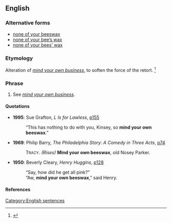 ==English==

===Alternative forms===
* [[none of your beeswax]]
* [[none of your bee's wax|none of your bee’s wax]]
* [[none of your bees' wax|none of your bees’ wax]]

===Etymology===
Alteration of ''[[mind your own business]]'', to soften the force of the retort.
<ref>{{reference-book
 | last = Palmatier
 | first = Robert Allen
 | year = 1995
 | title = Speaking of Animals: A Dictionary of Animal Metaphors
 | publisher = Greenwood Press
 | pages = [http://books.google.com/books?id=kSr4fO2zYrIC&pg=PA23&dq=%22mind+your+own+beeswax%22&as_brr=3&sig=qq3gjRx5DmX1vJtnKvMvNA2KhV0 p.23]
 | id = ISBN 0313294909
}}</ref>

===Phrase===
{{infl|en|phrase|head=[[mind]] [[your]] [[own]] [[beeswax]]}}

# See ''[[mind your own business]]''.

====Quotations====
* '''1995''': Sue Grafton, ''L Is for Lawless'', [http://books.google.com/books?id=l3Hai1oPouoC&pg=PA161&ots=26NmB9hlE6&dq=%22mind+your+own+beeswax%22&as_brr=3&sig=5ygFbYvRZvNqYgGE01wiQJOK6II p155]
*: “This has nothing to do with you, Kinsey, so '''mind your own beeswax'''.”
* '''1969''': Philip Barry, ''The Philadelphia Story: A Comedy in Three Acts'', [http://books.google.com/books?id=sOamYn1O7zMC&pg=PA74&ots=D3YBPcpnzr&dq=%22mind+your+own+beeswax%22+date:1000-1970&as_brr=3&sig=Kryz4-u9dscTW0UhV90UBhhah-s p74]
*: T<small>RACY</small>. ''(Rises)'' '''Mind your own beeswax''', old Nosey Parker.
* '''1950''': Beverly Cleary, ''Henry Huggins'', [http://books.google.com/books?id=JeM-Ig9Zh08C&pg=PA128&ots=9R9gmr0ucl&dq=%22mind+your+own+beeswax%22&as_brr=3&sig=TtGWLByjW0h2zZpYXTADsqv-6ms p128]
*: “Say, how did he get all pink?” 
*: “Aw, '''mind your own beeswax''',” said Henry.

====References====
<references/>
[[Category:English sentences]]